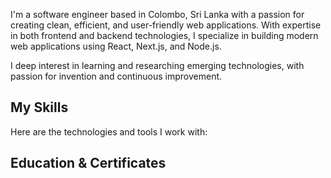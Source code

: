 
I'm a software engineer based in Colombo, Sri Lanka with a passion for creating clean, efficient, and user-friendly web applications. With expertise in both frontend and backend technologies, I specialize in building modern web applications using React, Next.js, and Node.js.

 
I deep interest in learning and researching emerging technologies, with passion for 
invention and continuous improvement. 

## My Skills

Here are the technologies and tools I work with:

<Skills />

## Education & Certificates

<Education />
